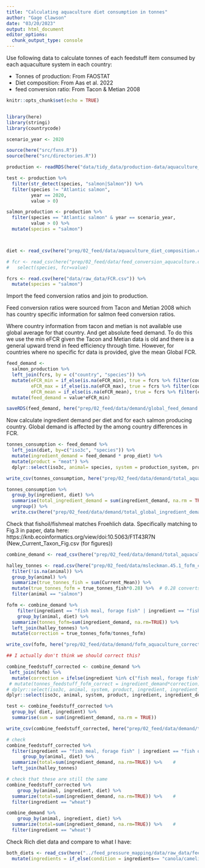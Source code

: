 ```yaml
---
title: "Calculating aquaculture diet consumption in tonnes"
author: "Gage Clawson"
date: "03/20/2023"
output: html_document
editor_options: 
  chunk_output_type: console
---
```


Use following data to calculate tonnes of each feedstuff item consumed by each aquaculture system in each country:

* Tonnes of production: From FAOSTAT
* Diet composition: From Aas et al. 2022
* feed conversion ratio: From Tacon & Metian 2008

```r
knitr::opts_chunk$set(echo = TRUE)


library(here)
library(stringi)
library(countrycode)

scenario_year <- 2020

source(here("src/fxns.R"))
source(here("src/directories.R"))
```


```r

production <- readRDS(here("data/tidy_data/production-data/aquaculture_production_tidy.rds")) 

test <- production %>%
  filter(str_detect(species, "salmon|Salmon")) %>%
  filter(species != "Atlantic salmon",
         year == 2020, 
         value > 0)

salmon_production <- production %>%
  filter(species == "Atlantic salmon" & year == scenario_year,
         value > 0) %>%
  mutate(species = "salmon")



diet <- read_csv(here("prep/02_feed/data/aquaculture_diet_composition.csv"))

# fcr <- read_csv(here("prep/02_feed/data/feed_conversion_aquaculture.csv")) %>%
#   select(species, fcr=value)

fcrs <- read.csv(here("data/raw_data/FCR.csv")) %>%
  mutate(species = "salmon")

```

Import the feed conversion ratios and join to production. 

Feed conversion ratios were sourced from Tacon and Metian 2008 which has country specific information for salmon feed conversion ratios.

Where country information from tacon and metian is not available use global average for that country. And get absolute feed demand. To do this we use the min eFCR given the Tacon and Metian data is old and there is a general upward trend in feed efficiency through time. However, for countries where no specific fcr data is provided, give the mean Global FCR.


```r
feed_demand <- 
  salmon_production %>%
  left_join(fcrs, by = c("country", "species")) %>%
  mutate(eFCR_min = if_else(is.na(eFCR_min), true = fcrs %>% filter(country=="Globe") %>% pull(eFCR_mean), false = eFCR_min),
         eFCR_max = if_else(is.na(eFCR_max), true = fcrs %>% filter(country=="Globe") %>% pull(eFCR_mean), false = eFCR_max),
         eFCR_mean = if_else(is.na(eFCR_mean), true = fcrs %>% filter(country=="Globe") %>% pull(eFCR_mean), false = eFCR_mean)) %>% 
  mutate(feed_demand = value*eFCR_min)

saveRDS(feed_demand, here("prep/02_feed/data/demand/global_feed_demand.rds"))
```


Now calculate ingredient demand per diet and for each salmon producing country. Global demand is affected by the among country differences in FCR.

```r

tonnes_consumption <- feed_demand %>%
  left_join(diet, by=c("iso3c", "species")) %>%
  mutate(ingredient_demand = feed_demand * prop_diet) %>%
  mutate(product = "meat") %>%
  dplyr::select(iso3c, animal= species, system = production_system, product, ingredient = raw_name, ingredient_demand, diet) 

write_csv(tonnes_consumption, here("prep/02_feed/data/demand/total_aquaculture_ingredient_demand.csv")) 

tonnes_consumption %>%
  group_by(ingredient, diet) %>%
  summarise(total_ingredient_demand = sum(ingredient_demand, na.rm = TRUE)) %>%
  ungroup() %>%
  write.csv(here("prep/02_feed/data/demand/total_global_ingredient_demand.csv"), row.names = FALSE)

```

Check that fishoil/fishmeal matches Froehlich data.
Specifically matching to Fig.3 in paper, data here: https://knb.ecoinformatics.org/view/doi:10.5063/F1T43R7N
(New_Current_Taxon_Fig.csv (for figures))

```r

combine_demand <- read_csv(here("prep/02_feed/data/demand/total_aquaculture_ingredient_demand.csv"))    

halley_tonnes <- read.csv(here("prep/02_feed/data/msleckman.45.1_fofm_consumption.csv")) %>%
  filter(!is.na(animal)) %>%
  group_by(animal) %>%
  summarize(true_tonnes_fish = sum(Current_Mean)) %>%
  mutate(true_tonnes_fofm = true_tonnes_fish*0.28) %>%  # 0.28 converts tonnes fish to fofm
  filter(animal == "salmon")

fofm <- combine_demand %>%
    filter(ingredient == "fish meal, forage fish" | ingredient == "fish oil, forage fish" | ingredient == "fish meal, cut offs" | ingredient == "fish oil, cut offs") %>%
    group_by(animal, diet) %>%
  summarize(tonnes_fofm=sum(ingredient_demand, na.rm=TRUE)) %>%   
  left_join(halley_tonnes) %>%
  mutate(correction = true_tonnes_fofm/tonnes_fofm)

write_csv(fofm, here("prep/02_feed/data/demand/fofm_aquaculture_corrected_consumption.csv"))

```


```r

## I actually don't think we should correct this? 

combine_feedstuff_corrected <- combine_demand %>%
 left_join(fofm) %>%
  mutate(correction = ifelse(ingredient %in% c("fish meal, forage fish", "fish oil, forage fish", "fish oil, cut offs", "fish meal, cut offs" ) , correction, 1)) %>%
 # mutate(tonnes_feedstuff_fofm_correct = ingredient_demand*correction) %>%
# dplyr::select(iso3c, animal, system, product, ingredient, ingredient_demand=tonnes_feedstuff_fofm_correct, diet)
dplyr::select(iso3c, animal, system, product, ingredient, ingredient_demand, diet)

test <- combine_feedstuff_corrected %>%
  group_by( diet, ingredient) %>%
  summarise(sum = sum(ingredient_demand, na.rm = TRUE))

write_csv(combine_feedstuff_corrected, here("prep/02_feed/data/demand/total_aquaculture_ingredient_demand_corrected.csv"))    

# check
combine_feedstuff_corrected %>%
  filter(ingredient == "fish meal, forage fish" | ingredient == "fish oil, forage fish" | ingredient == "fish meal, cut offs" | ingredient == "fish oil, cut offs" ) %>%
      group_by(animal, diet) %>%
  summarize(total=sum(ingredient_demand, na.rm=TRUE)) %>%    #
  left_join(halley_tonnes)

# check that these are still the same
combine_feedstuff_corrected %>%
    group_by(animal, ingredient, diet) %>%
  summarize(total=sum(ingredient_demand, na.rm=TRUE)) %>%    #
  filter(ingredient == "wheat") 

combine_demand %>%
    group_by(animal, ingredient, diet) %>%
  summarize(total=sum(ingredient_demand, na.rm=TRUE)) %>%    #
  filter(ingredient == "wheat") 


```


Check Rich diet data and compare to what I have: 


```r
both_diets <- read_csv(here("../feed_pressure_mapping/data/raw_data/feed_composition_pressures.csv")) |> select(-X5) |> 
  mutate(ingredients = if_else(condition = ingredients== "canola/camelina oil", true = "canola oil", false = ingredients))
```


